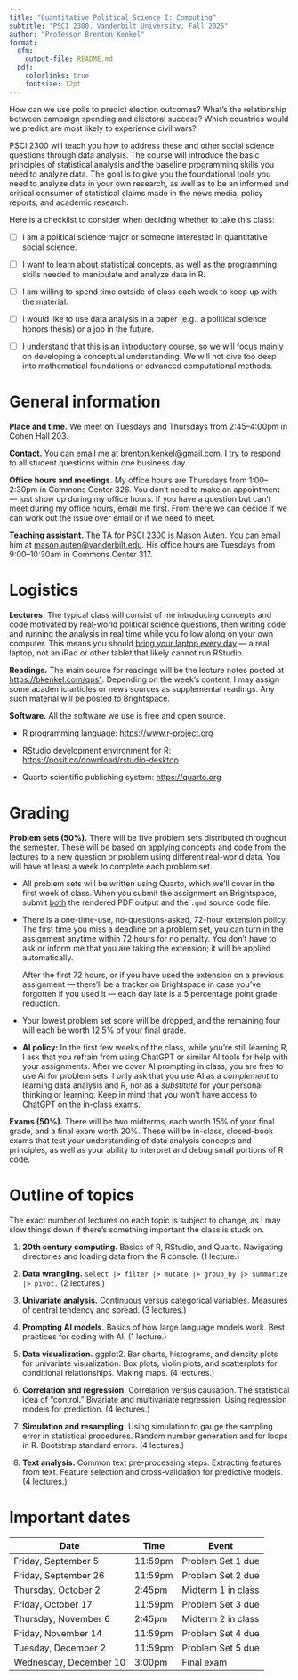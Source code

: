 ```yaml
---
title: "Quantitative Political Science I: Computing"
subtitle: "PSCI 2300, Vanderbilt University, Fall 2025"
author: "Professor Brenton Kenkel"
format:
  gfm:
    output-file: README.md
  pdf:
    colorlinks: true
    fontsize: 12pt
---
```


How can we use polls to predict election outcomes?
What's the relationship between campaign spending and electoral success?
Which countries would we predict are most likely to experience civil wars?

PSCI 2300 will teach you how to address these and other social science questions through data analysis.
The course will introduce the basic principles of statistical analysis and the baseline programming skills you need to analyze data.
The goal is to give you the foundational tools you need to analyze data in your own research, as well as to be an informed and critical consumer of statistical claims made in the news media, policy reports, and academic research.

Here is a checklist to consider when deciding whether to take this class:

- [ ] I am a political science major or someone interested in quantitative social science.

- [ ] I want to learn about statistical concepts, as well as the programming skills needed to manipulate and analyze data in R.

- [ ] I am willing to spend time outside of class each week to keep up with the material.

- [ ] I would like to use data analysis in a paper (e.g., a political science honors thesis) or a job in the future.

- [ ] I understand that this is an introductory course, so we will focus mainly on developing a conceptual understanding.
  We will not dive too deep into mathematical foundations or advanced computational methods.


# General information

**Place and time.**
We meet on Tuesdays and Thursdays from 2:45--4:00pm in Cohen Hall 203.

**Contact.**
You can email me at <brenton.kenkel@gmail.com>.
I try to respond to all student questions within one business day.

**Office hours and meetings.**
My office hours are Thursdays from 1:00--2:30pm in Commons Center 326.
You don't need to make an appointment --- just show up during my office hours.
If you have a question but can't meet during my office hours, email me first.
From there we can decide if we can work out the issue over email or if we need to meet.

**Teaching assistant.**
The TA for PSCI 2300 is Mason Auten.
You can email him at <mason.auten@vanderbilt.edu>.
His office hours are Tuesdays from 9:00--10:30am in Commons Center 317.


# Logistics

**Lectures.**
The typical class will consist of me introducing concepts and code motivated by real-world political science questions, then writing code and running the analysis in real time while you follow along on your own computer.
This means you should [bring your laptop every day]{.underline} --- a real laptop, not an iPad or other tablet that likely cannot run RStudio.

**Readings.**
The main source for readings will be the lecture notes posted at <https://bkenkel.com/qps1>.
Depending on the week's content, I may assign some academic articles or news sources as supplemental readings.
Any such material will be posted to Brightspace.

**Software.**
All the software we use is free and open source.

- R programming language: <https://www.r-project.org>

- RStudio development environment for R: <https://posit.co/download/rstudio-desktop>

- Quarto scientific publishing system: <https://quarto.org>


# Grading

**Problem sets (50%).**
There will be five problem sets distributed throughout the semester.
These will be based on applying concepts and code from the lectures to a new question or problem using different real-world data.
You will have at least a week to complete each problem set.

- All problem sets will be written using Quarto, which we'll cover in the first week of class.
  When you submit the assignment on Brightspace, submit [both]{.underline} the rendered PDF output and the `.qmd` source code file.

- There is a one-time-use, no-questions-asked, 72-hour extension policy.
  The first time you miss a deadline on a problem set, you can turn in the assignment anytime within 72 hours for no penalty.
  You don't have to ask or inform me that you are taking the extension; it will be applied automatically.

  After the first 72 hours, or if you have used the extension on a previous assignment --- there'll be a tracker on Brightspace in case you've forgotten if you used it --- each day late is a 5 percentage point grade reduction.

- Your lowest problem set score will be dropped, and the remaining four will each be worth 12.5% of your final grade.

- **AI policy:**
  In the first few weeks of the class, while you're still learning R, I ask that you refrain from using ChatGPT or similar AI tools for help with your assignments.
  After we cover AI prompting in class, you are free to use AI for problem sets.
  I only ask that you use AI as a *complement* to learning data analysis and R, not as a *substitute* for your personal thinking or learning.
  Keep in mind that you won't have access to ChatGPT on the in-class exams.
  

**Exams (50%).**
There will be two midterms, each worth 15% of your final grade, and a final exam worth 20%.
These will be in-class, closed-book exams that test your understanding of data analysis concepts and principles, as well as your ability to interpret and debug small portions of R code.


# Outline of topics

The exact number of lectures on each topic is subject to change, as I may slow things down if there's something important the class is stuck on.

1. **20th century computing.**
   Basics of R, RStudio, and Quarto.
   Navigating directories and loading data from the R console.
   (1 lecture.)

2. **Data wrangling.**
   `select |> filter |> mutate |> group_by |> summarize |> pivot.`
   (2 lectures.)

3. **Univariate analysis.**
   Continuous versus categorical variables.
   Measures of central tendency and spread.
   (3 lectures.)

4. **Prompting AI models.**
   Basics of how large language models work.
   Best practices for coding with AI.
   (1 lecture.)

5. **Data visualization.**
   ggplot2.
   Bar charts, histograms, and density plots for univariate visualization.
   Box plots, violin plots, and scatterplots for conditional relationships.
   Making maps.
   (4 lectures.)

6. **Correlation and regression.**
   Correlation versus causation.
   The statistical idea of "control."
   Bivariate and multivariate regression.
   Using regression models for prediction.
   (4 lectures.)

7. **Simulation and resampling.**
   Using simulation to gauge the sampling error in statistical procedures.
   Random number generation and for loops in R.
   Bootstrap standard errors.
   (4 lectures.)

8. **Text analysis.**
   Common text pre-processing steps.
   Extracting features from text.
   Feature selection and cross-validation for predictive models.
   (4 lectures.)


# Important dates

| Date                   | Time    | Event              |
|------------------------|---------|--------------------|
| Friday, September 5    | 11:59pm | Problem Set 1 due  |
| Friday, September 26   | 11:59pm | Problem Set 2 due  |
| Thursday, October 2    | 2:45pm  | Midterm 1 in class |
| Friday, October 17     | 11:59pm | Problem Set 3 due  |
| Thursday, November 6   | 2:45pm  | Midterm 2 in class |
| Friday, November 14    | 11:59pm | Problem Set 4 due  |
| Tuesday, December 2    | 11:59pm | Problem Set 5 due  |
| Wednesday, December 10 | 3:00pm  | Final exam         |

